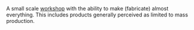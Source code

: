 A small scale [[workshop]] with the ability to make (fabricate) almost everything. This includes products generally perceived as limited to mass production.